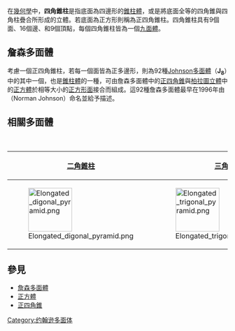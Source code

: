 {{noteTA
|1=zh-hans:丸塔; zh-hant:罩帳;
|2=zh:Johnson多面體;zh-hans:约翰逊多面体; zh-hant:詹森多面體;
|3=zh-hans:台塔; zh-hant:帳塔;
|4=zh-hans:丸塔; zh-hant:罩帳;
|5=zh-hans:约翰逊; zh-hant:詹森;
}}
{{Polyhedronbox
| name =正四角錐柱
| polyhedron = 正四角錐柱
| imagename = elongated_square_pyramid.png
| rotating = elongated_square_pyramid.png
| rinfo = 正四角錐柱
| Type = [[棱錐柱|棱錐柱]]<br>[[詹森多面體|詹森多面體]] <br> [[正三角錐柱|J<sub>7</sub>]] - '''J<sub>8</sub>''' - [[正五角錐柱|J<sub>9</sub>]]
| Face = 9
| Edge = 16
| Vertice = 9
| Face_type = [[三角形|三角形]]×4 <br> [[正方形|正方形]]×5
| Vertice_configuration = 4(4<sup>3</sup>)<br>1(3<sup>4</sup>)<br>4(3<sup>2</sup>.4<sup>2</sup>)
| Conway = P4+Y4
| Symmetry_group =[[cyclic_symmetries|''C''<sub>4v</sub>]], [4], (*44)<br>[[C4v群|C<sub>4v</sub>群]]
| dual = [[正四角錐柱|四角錐柱]]（自身對偶）
| Rotation_group = ''C''<sub>4</sub>, [4]<sup>+</sup>, (44)
| Properties = 凸、demi-regular
| dual_image = elongated_square_pyramid.png
| net_image = Elongated_Square_Pyramid_Net.svg
}}
在[[幾何學|幾何學]]中，'''四角錐柱'''是指底面為四邊形的[[錐柱體|錐柱體]]，或是將底面全等的四角錐與四角柱疊合所形成的立體。若底面為正方形則稱為正四角錐柱。四角錐柱具有9個面、16個邊、和9個頂點，每個四角錐柱皆為一個[[九面體|九面體]]。
== 詹森多面體 ==
考慮一個正四角錐柱，若每一個面皆為正多邊形，則為92種[[Johnson多面體|Johnson多面體]]（'''J<sub>8</sub>'''）中的其中一個，也是[[錐柱體|錐柱體]]的一種，可由詹森多面體中的[[正四角錐|正四角錐]]與[[柏拉圖立體|柏拉圖立體]]中的[[正方體|正方體]]於相等大小的[[正方形|正方形]][[面|面]]接合而組成。這92種詹森多面體最早在1996年由{{tsl|en|Norman Johnson (mathematician)|詹森·諾曼}}（Norman Johnson）命名並給予描述。

== 相關多面體 ==
{| class=wikitable
|+ [[棱锥柱|棱锥柱体]]
|-
![[二角錐柱|二角錐柱]]
![[三角錐柱|三角錐柱]]
!四角錐柱
![[五角錐柱|五角錐柱]]
![[六角錐柱|六角錐柱]]
![[七角錐柱|七角錐柱]]
!...
![[圓錐柱|圓錐柱]]
|- valign=top
|[[File:Elongated_digonal_pyramid.png|100px]]
|[[File:Elongated_trigonal_pyramid.png|100px]]
|[[File:Elongated_tetragonal_pyramid.png|100px]]
|[[File:Elongated_Pentagonale_piramide.png|100px]]
|[[File:Elongated_hexagonal_pyramid.png|100px]]
|[[File:Elongated_heptagonal_pyramid.png|100px]]
|
|[[File:Elongated_cone.png|100px]]
|}

==參見==
*[[詹森多面體|詹森多面體]]
*[[正方體|正方體]]
*[[正四角錐|正四角錐]]

{{多面體小作品}}

{{錐體與柱體}}

[[Category:约翰逊多面体|Category:约翰逊多面体]]